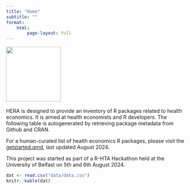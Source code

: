 ```yaml
---
title: "Home"
subtitle: ""
format:
    html:
        page-layout: full
---
```


<img src="logo.jpg" height="150px"/>
<br/></br>
HERA is designed to provide an inventory of R packages related to health economics. It is aimed at health economists and R developers.
The following table is autogenerated by retrieving package metadata from Github and CRAN.

For a human-curated list of health economics R packages, please visit the [getstarted.qmd](Get Started page), last updated August 2024.

This project was started as part of a R-HTA Hackathon held at the University of Belfast on 5th and 6th August 2024.

```r
dat <- read.csv("data/data.csv")
knitr::kable(dat)
```
